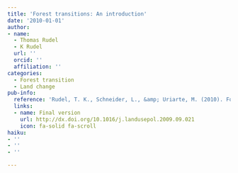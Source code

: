 ```yaml
---
title: 'Forest transitions: An introduction'
date: '2010-01-01'
author:
- name:
  - Thomas Rudel
  - K Rudel
  url: ''
  orcid: ''
  affiliation: ''
categories:
  - Forest transition
  - Land change
pub-info:
  reference: 'Rudel, T. K., Schneider, L., &amp; Uriarte, M. (2010). Forest transitions: An introduction. <em>Land Use Policy</em>, <em>27</em>(2), 95&ndash;97.'
  links:
  - name: Final version
    url: http://dx.doi.org/10.1016/j.landusepol.2009.09.021
    icon: fa-solid fa-scroll
haiku:
- ''
- ''
- ''

---
```

